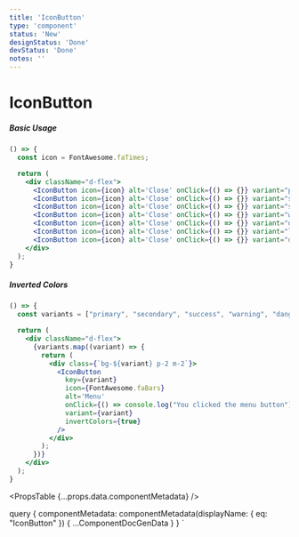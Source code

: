 ```yaml
---
title: 'IconButton'
type: 'component'
status: 'New'
designStatus: 'Done'
devStatus: 'Done'
notes: ''
---
```




# IconButton

<SingleComponentStatus frontmatter={props?.pageContext?.frontmatter} />

##### Basic Usage

```jsx live
() => {
  const icon = FontAwesome.faTimes;

  return (
    <div className="d-flex">
      <IconButton icon={icon} alt='Close' onClick={() => {}} variant="primary" />
      <IconButton icon={icon} alt='Close' onClick={() => {}} variant="secondary" />
      <IconButton icon={icon} alt='Close' onClick={() => {}} variant="success" />
      <IconButton icon={icon} alt='Close' onClick={() => {}} variant="warning" />
      <IconButton icon={icon} alt='Close' onClick={() => {}} variant="danger" />
      <IconButton icon={icon} alt='Close' onClick={() => {}} variant="light" />
      <IconButton icon={icon} alt='Close' onClick={() => {}} variant="dark" />
    </div>
  );
}
```

##### Inverted Colors

```jsx live
() => {
  const variants = ["primary", "secondary", "success", "warning", "danger", "light", "dark"]

  return (
    <div className="d-flex">
      {variants.map((variant) => {
        return (
          <div class={`bg-${variant} p-2 m-2`}>
            <IconButton
              key={variant}
              icon={FontAwesome.faBars}
              alt='Menu'
              onClick={() => console.log("You clicked the menu button")}
              variant={variant}
              invertColors={true}
            />
          </div>
        );
      })}
    </div>
  );
}
```

<PropsTable {...props.data.componentMetadata} />

  query {
    componentMetadata: componentMetadata(displayName: { eq: "IconButton" }) {
      ...ComponentDocGenData
    }
  }
`
